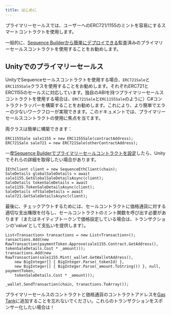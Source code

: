 ```yaml
---
title: はじめに
---
```


プライマリーセールスでは、ユーザーへのERC721/1155のミントを容易にするスマートコントラクトを使用します。

一般的に、[Sequence Builderから簡単にデプロイできる](/solutions/collectibles/contracts/deploy-primary-sales-contract)監査済みのプライマリーセールスコントラクトを使用することをお勧めします。

## Unityでのプライマリーセールス

UnityでSequenceセールスコントラクトを使用する場合、`ERC721Sale`と`ERC1155Sale`クラスを使用することをお勧めします。それぞれERC721とERC1155のセールスに対応しています。独自のABIを持つプライマリーセールスコントラクトを使用する場合は、`ERC721Sale`と`ERC1155Sale`のように）C#コントラクトラッパーを構築することをお勧めします。これにより、より簡単でエラーの少ないワークフローが実現できます。このドキュメントでは、プライマリーセールスコントラクトの使用に焦点を当てます。

両クラスは簡単に構築できます：

```
ERC1155Sale sale1155 = new ERC1155Sale(contractAddress);
ERC721Sale sale721 = new ERC721Sale(otherContractAddress);
```

一度[Sequence Builderでプライマリーセールコントラクトを設定](/solutions/collectibles/contracts/deploy-primary-sales-contract)したら、Unityでそれらの詳細を取得したい場合があります。

```
IEthClient client = new SequenceEthClient(chain);
SaleDetails globalSaleDetails = await sale1155.GetGlobalSaleDetailsAsync(client);
SaleDetails tokenSaleDetails = await sale1155.TokenSaleDetailsAsync(client);
SaleDetails nftSaleDetails = await sale721.GetSaleDetailsAsync(client);
```

最後に、チェックアウトするためには、セールコントラクトに価格通貨に対する適切な支出権限を付与し、セールコントラクトのミント関数を呼び出す必要があります（またはネイティブトークンで価格設定している場合は、トランザクションの'value'として支払いを提供します）。

```
List<Transaction> transactions = new List<Transaction>();
ransactions.Add(new RawTransaction(paymentToken.Approve(sale1155.Contract.GetAddress(), tokenSaleDetails.Cost * _amount)));
transactions.Add(new RawTransaction(sale1155.Mint(_wallet.GetWalletAddress(),
    new BigInteger[] { BigInteger.Parse(_tokenId) },
    new BigInteger[] { BigInteger.Parse(_amount.ToString()) }, null, paymentToken,
    tokenSaleDetails.Cost * _amount)));

_wallet.SendTransaction(chain, tranactions.ToArray());
```

<Tip>プライマリーセールスのコントラクトと価格通貨のコントラクトアドレスを[Gas Tank](/solutions/builder/gas-tank)に追加することを忘れないでください。これらのトランザクションをスポンサー化したい場合は！</Tip>
